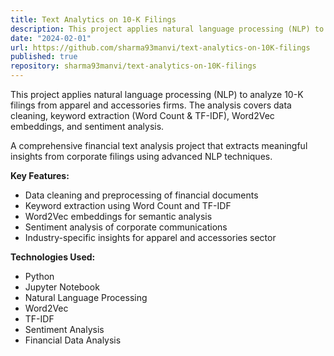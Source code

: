 ```yaml
---
title: Text Analytics on 10-K Filings
description: This project applies natural language processing (NLP) to analyze 10-K filings from apparel and accessories firms. The analysis covers data cleaning, keyword extraction (Word Count & TF-IDF), Word2Vec embeddings, and sentiment analysis.
date: "2024-02-01"
url: https://github.com/sharma93manvi/text-analytics-on-10K-filings
published: true
repository: sharma93manvi/text-analytics-on-10K-filings
---
```


This project applies natural language processing (NLP) to analyze 10-K filings from apparel and accessories firms. The analysis covers data cleaning, keyword extraction (Word Count & TF-IDF), Word2Vec embeddings, and sentiment analysis.

A comprehensive financial text analysis project that extracts meaningful insights from corporate filings using advanced NLP techniques.

**Key Features:**
- Data cleaning and preprocessing of financial documents
- Keyword extraction using Word Count and TF-IDF
- Word2Vec embeddings for semantic analysis
- Sentiment analysis of corporate communications
- Industry-specific insights for apparel and accessories sector

**Technologies Used:**
- Python
- Jupyter Notebook
- Natural Language Processing
- Word2Vec
- TF-IDF
- Sentiment Analysis
- Financial Data Analysis
